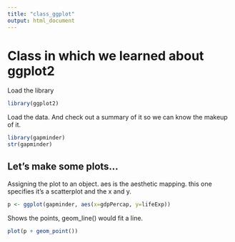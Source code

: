 ```yaml
---
title: "class_ggplot"
output: html_document
---
```


# Class in which we learned about ggplot2

Load the library
```r
library(ggplot2)
```

Load the data. And check out a summary of it so we can know the makeup of it.
```r
library(gapminder)
str(gapminder)
```

## Let's make some plots...

Assigning the plot to an object. aes is the aesthetic mapping. this one specifies it's a scatterplot and the x and y.
```r
p <- ggplot(gapminder, aes(x=gdpPercap, y=lifeExp))
```

Shows the points, geom_line() would fit a line.
```r
plot(p + geom_point())
```

